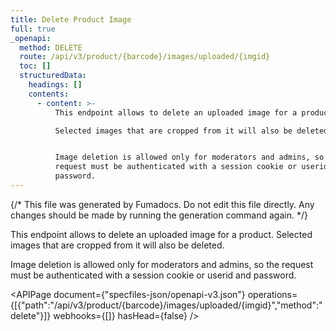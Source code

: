 ```yaml
---
title: Delete Product Image
full: true
_openapi:
  method: DELETE
  route: /api/v3/product/{barcode}/images/uploaded/{imgid}
  toc: []
  structuredData:
    headings: []
    contents:
      - content: >-
          This endpoint allows to delete an uploaded image for a product.

          Selected images that are cropped from it will also be deleted.


          Image deletion is allowed only for moderators and admins, so the
          request must be authenticated with a session cookie or userid and
          password.
---
```


{/* This file was generated by Fumadocs. Do not edit this file directly. Any changes should be made by running the generation command again. */}

This endpoint allows to delete an uploaded image for a product.
Selected images that are cropped from it will also be deleted.

Image deletion is allowed only for moderators and admins, so the request must be authenticated with a session cookie or userid and password.

<APIPage document={"specfiles-json/openapi-v3.json"} operations={[{"path":"/api/v3/product/{barcode}/images/uploaded/{imgid}","method":"delete"}]} webhooks={[]} hasHead={false} />